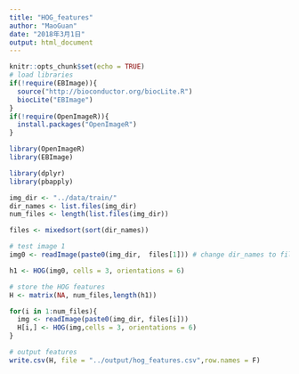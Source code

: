 ```yaml
---
title: "HOG_features"
author: "MaoGuan"
date: "2018年3月1日"
output: html_document
---
```


```r
knitr::opts_chunk$set(echo = TRUE)
# load libraries
if(!require(EBImage)){
  source("http://bioconductor.org/biocLite.R")
  biocLite("EBImage")
}
if(!require(OpenImageR)){
  install.packages("OpenImageR")
}

```

```r
library(OpenImageR)
library(EBImage)

library(dplyr)
library(pbapply)

img_dir <- "../data/train/"
dir_names <- list.files(img_dir)
num_files <- length(list.files(img_dir))

files <- mixedsort(sort(dir_names))

# test image 1
img0 <- readImage(paste0(img_dir,  files[1])) # change dir_names to files so images are in order pet1, pet2 instead of pet1, pet10. 

h1 <- HOG(img0, cells = 3, orientations = 6)

# store the HOG features
H <- matrix(NA, num_files,length(h1)) 

for(i in 1:num_files){
  img <- readImage(paste0(img_dir, files[i]))
  H[i,] <- HOG(img,cells = 3, orientations = 6)
}

# output features
write.csv(H, file = "../output/hog_features.csv",row.names = F)
```

